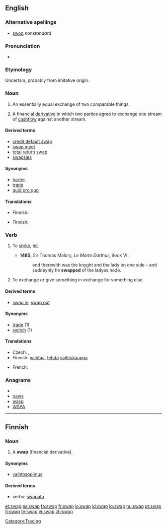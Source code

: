 {{wikipedia}}
==English==

===Alternative spellings===
* [[swop]]  ''nonstandard''

===Pronunciation===
* {{audio|en-us-swap.ogg|Audio (US)}}
*: {{rhymes|ɒp}}

===Etymology===
Uncertain, probably from imitative origin.

===Noun===
{{en-noun}}

# An essentially equal exchange of two comparable things.
# {{finance}} A financial [[derivative]] in which two parties agree to exchange one stream of [[cashflow]] against another stream. 

====Derived terms====
* [[credit default swap]]
* [[swap meet]]
* [[total return swap]]
* [[swapsies]]

====Synonyms====
* [[barter]]
* [[trade]]
* [[quid pro quo]]

====Translations====
{{trans-top|equal exchange}}
* Finnish: {{t-|fi|vaihtokauppa}}
{{trans-mid}}
{{trans-bottom}}

{{trans-top|finance: derivative}}
* Finnish: {{t-|fi|vaihtosopimus}}
{{trans-mid}}
{{trans-bottom}}

===Verb===
{{en-verb|swaps|swapping|swapped}}

# {{obsolete}} To [[strike]], [[hit]].
#*'''1485''', Sir Thomas Malory, ''Le Morte Darthur'', Book VI:
#*:and therewith was the knyght and the lady on one side – and suddeynly he '''swapped''' of the ladyes hede.
# To exchange or give something in exchange for something else.

====Derived terms====
* [[swap in]], [[swap out]]

====Synonyms====
* [[trade]] (1)
* [[switch]] (1)

====Translations====
{{trans-top|exchange or give (something) in exchange for}}
* Czech: {{t-|cs|vyměnit}},  {{t-|cs|prohodit}}
* Finnish: [[vaihtaa]], [[tehdä]] [[vaihtokauppa]]
{{trans-mid}}
* French: {{t+|fr|échanger}}
{{trans-bottom}}

===Anagrams===
* {{alphagram|apsw}}
* [[paws#English|paws]]
* [[wasp#English|wasp]]
* [[WSPA#English|WSPA]]

[[Category:Trading]]

----

==Finnish==

===Noun===
{{infl|fi|noun}}

# {{context|finance|slang|lang=fi}} A '''swap''' (financial derivative).

====Synonyms====
* [[vaihtosopimus]]

====Derived terms====
* verbs: [[swapata]]

[[et:swap]]
[[es:swap]]
[[fa:swap]]
[[fr:swap]]
[[io:swap]]
[[id:swap]]
[[lo:swap]]
[[hu:swap]]
[[pt:swap]]
[[fi:swap]]
[[te:swap]]
[[vi:swap]]
[[zh:swap]]